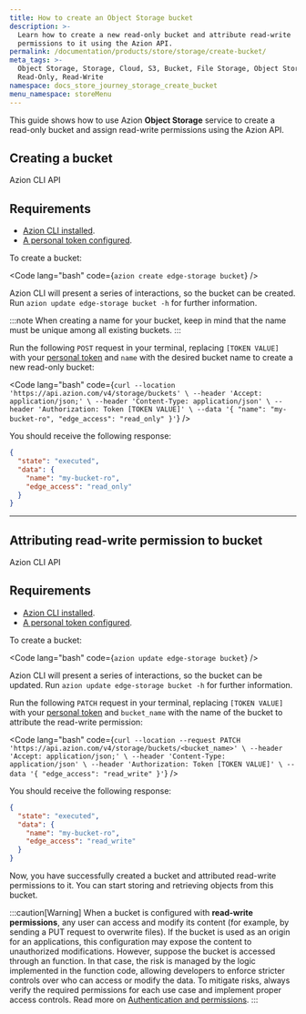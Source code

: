 ```yaml
---
title: How to create an Object Storage bucket
description: >-
  Learn how to create a new read-only bucket and attribute read-write
  permissions to it using the Azion API.
permalink: /documentation/products/store/storage/create-bucket/
meta_tags: >-
  Object Storage, Storage, Cloud, S3, Bucket, File Storage, Object Storage, API,
  Read-Only, Read-Write
namespace: docs_store_journey_storage_create_bucket
menu_namespace: storeMenu
---
```



This guide shows how to use Azion **Object Storage** service to create a read-only bucket and assign read-write permissions using the Azion API. 

## Creating a bucket

<Tabs client:visible>
    <Fragment slot="tab.cli">Azion CLI</Fragment>
    <Fragment slot="tab.api">API</Fragment>

<Fragment slot="panel.cli">

## Requirements 

- [Azion CLI installed](/en/documentation/products/azion-cli/overview/#installing-azion-cli). 
- [A personal token configured](/en/documentation/devtools/cli/globals/#token).

To create a bucket:

<Code lang="bash" code={`
azion create edge-storage bucket
`} />

Azion CLI will present a series of interactions, so the bucket can be created. Run `azion update edge-storage bucket -h` for further information.

:::note
When creating a name for your bucket, keep in mind that the name must be unique among all existing buckets.
:::

</Fragment>

<Fragment slot="panel.api">

Run the following `POST` request in your terminal, replacing `[TOKEN VALUE]` with your [personal token](/en/documentation/products/guides/personal-tokens/) and `name` with the desired bucket name to create a new read-only bucket:

<Code lang="bash" code={`
curl --location 'https://api.azion.com/v4/storage/buckets' \
--header 'Accept: application/json;' \
--header 'Content-Type: application/json' \
--header 'Authorization: Token [TOKEN VALUE]' \
--data '{
    "name": "my-bucket-ro",
    "edge_access": "read_only"
}'
`} />

You should receive the following response:

```json
{
  "state": "executed",
  "data": {
    "name": "my-bucket-ro",
    "edge_access": "read_only"
  }
}
```

</Fragment>

</Tabs>

---

## Attributing read-write permission to bucket

<Tabs client:visible>
    <Fragment slot="tab.cli">Azion CLI</Fragment>
    <Fragment slot="tab.api">API</Fragment>

<Fragment slot="panel.cli">

## Requirements 

- [Azion CLI installed](/en/documentation/products/azion-cli/overview/#installing-azion-cli). 
- [A personal token configured](/en/documentation/devtools/cli/globals/#token).

To create a bucket: 

<Code lang="bash" code={`
azion update edge-storage bucket
`} />

Azion CLI will present a series of interactions, so the bucket can be updated. Run `azion update edge-storage bucket -h` for further information. 

</Fragment>

<Fragment slot="panel.api">


Run the following `PATCH` request in your terminal, replacing `[TOKEN VALUE]` with your [personal token](/en/documentation/products/guides/personal-tokens/) and `bucket_name` with the name of the bucket to attribute the read-write permission:

<Code lang="bash" code={`
curl --location --request PATCH  'https://api.azion.com/v4/storage/buckets/<bucket_name>' \
--header 'Accept: application/json;' \
--header 'Content-Type: application/json' \
--header 'Authorization: Token [TOKEN VALUE]' \
--data '{
    "edge_access": "read_write"
}'
`} />

You should receive the following response:

```json
{
  "state": "executed",
  "data": {
    "name": "my-bucket-ro",
    "edge_access": "read_write"
  }
}
```
</Fragment>

</Tabs>

Now, you have successfully created a bucket and attributed read-write permissions to it. You can start storing and retrieving objects from this bucket.

:::caution[Warning]
When a bucket is configured with **read-write permissions**, any user can access and modify its content (for example, by sending a PUT request to overwrite files). If the bucket is used as an origin for an applications, this configuration may expose the content to unauthorized modifications. However, suppose the bucket is accessed through an function. In that case, the risk is managed by the logic implemented in the function code, allowing developers to enforce stricter controls over who can access or modify the data. To mitigate risks, always verify the required permissions for each use case and implement proper access controls. Read more on [Authentication and permissions](/en/documentation/products/store/edge-storage/#authentication-and-permissions).
:::
